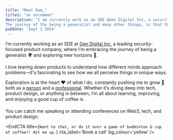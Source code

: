 ```yaml
---
title: "Meet Ram,"
title1: "an uncommon"
description: "I am currently work as an SDE @Gen Digital Inc, a security-based product company.
The journey of the being a generalist and many other things, is that the experiance of different worlds and it keeps me curious."
pubDate: 'Sept 1 2024'
---
```


I’m currently working as an SDE at [Gen Digital Inc](https://www.gendigital.com/), a leading security-focused product company, where I’m embracing the journey of being a generalist 🌍 and exploring new horizons 🚀. 

I love tearing down products to understand how different minds approach problems—it's fascinating to see how we all perceive things in unique ways.

Exploration is at the heart ❤️ of what I do, constantly pushing me to grow 🌱 both as a [person](https://www.instagram.com/ramachandran_1103) and a [professional](https://www.linkedin.com/in/a-ramachandran/). Whether it’s diving deep into tech, product design, or anything in between, I’m all about learning, improving, and enjoying a good cup of coffee ☕.

You can catch me speaking or attending conferences on Web3, tech, and product design. 


<EndCTA
	title={`Want to chat, or do it over a game of badminton & cup of coffee?! Hit me up.`}
	cta_label='Book a call'
	bg_colour='yellow'
/>
